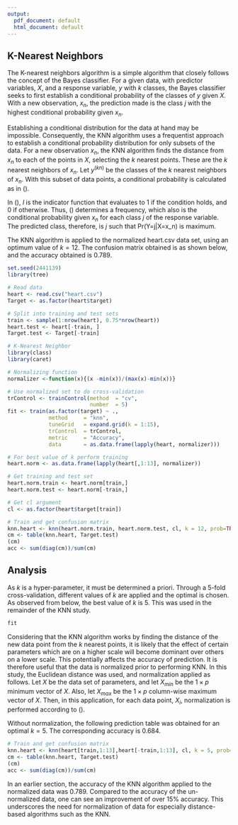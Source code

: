 ```yaml
---
output:
  pdf_document: default
  html_document: default
---
```

## K-Nearest Neighbors
The K-nearest neighbors algorithm is a simple algorithm that closely follows the concept of the Bayes classifier. For a given data, with predictor variables, $X$, and a response variable, $y$ with $k$ classes, the Bayes classifier seeks to first establish a conditional probability of the classes of $y$ given $X$. With a new observation, $x_n$, the prediction made is the class $j$ with the highest conditional probability given $x_n$. 

Establishing a conditional distribution for the data at hand may be impossible. Consequently, the KNN algorithm uses a frequentist approach to establish a conditional probability distribution for only subsets of the data. For a new observation $x_n$, the KNN algorithm finds the distance from $x_n$ to each of the points in $X$, selecting the $k$ nearest points. These are the $k$ nearest neighbors of $x_n$. Let $y^{(kn)}$ be the classes of the $k$ nearest neighbors of $x_n$. With this subset of data points, a conditional probability is calculated as in (\ref{eqn:j1}). 
\begin{equation}
  Pr(Y=j|X=x_n) = \frac{1}{k} \sum_{y_i\in y^{kn}}{I(y_i=j)}
  \label{eqn:j1}
\end{equation}

In (\ref{eqn:j1}), $I$ is the indicator function that evaluates to 1 if the condition holds, and 0 if otherwise. Thus, (\ref{eqn:j1}) determines a frequency, which also is the conditional probability given $x_n$ for each class $j$ of the response variable. The predicted class, therefore, is $j$ such that Pr(Y=j|X=x_n) is maximum. 

The KNN algorithm is applied to the normalized heart.csv data set, using an optimum value of $k=12$. The confusion matrix obtained is as shown below, and the accuracy obtained is 0.789. 
```r
set.seed(2441139)
library(tree)

# Read data
heart <- read.csv("heart.csv")
Target <- as.factor(heart$target)

# Split into training and test sets
train <- sample(1:nrow(heart), 0.75*nrow(heart))
heart.test <- heart[-train, ]
Target.test <- Target[-train]

# K-Nearest Neighbor
library(class)
library(caret)

# Normalizing function
normalizer <-function(x){(x -min(x))/(max(x)-min(x))}

# Use normalized set to do cross-validation
trControl <- trainControl(method  = "cv",
                          number  = 5)
fit <- train(as.factor(target) ~ .,
             method     = "knn",
             tuneGrid   = expand.grid(k = 1:15),
             trControl  = trControl,
             metric     = "Accuracy",
             data       = as.data.frame(lapply(heart, normalizer)))

# For best value of k perform training
heart.norm <- as.data.frame(lapply(heart[,1:13], normalizer))

# Get training and test set
heart.norm.train <- heart.norm[train,]
heart.norm.test <- heart.norm[-train,]

# Get cl argument
cl <- as.factor(heart$target[train])

# Train and get confusion matrix
knn.heart <- knn(heart.norm.train, heart.norm.test, cl, k = 12, prob=TRUE)
cm <- table(knn.heart, Target.test)
(cm)
acc <- sum(diag(cm))/sum(cm)

```


## Analysis
As $k$ is a hyper-parameter, it must be determined a priori. Through a 5-fold cross-validation, different values of $k$ are applied and the optimal is chosen. As observed from below, the best value of $k$ is 5. This was used in the remainder of the KNN study. 
```r
fit
```

Considering that the KNN algorithm works by finding the distance of the new data point from the $k$ nearest points, it is likely that the effect of certain parameters which are on a higher scale will become dominant over others on a lower scale. This potentially affects the accuracy of prediction. It is therefore useful that the data is normalized prior to performing KNN. In this study, the Euclidean distance was used, and normalization applied as follows. Let $X$ be the data set of parameters, and let $X_{min}$ be the $1\times p$ minimum vector of $X$. Also, let $X_{max}$ be the $1\times p$ column-wise maximum vector of $X$. Then, in this application, for each data point, $X_i$, normalization is performed according to (\ref{eqn:j2}).
\begin{equation}
  X_{inorm}  = \frac{X_i - X_{min}}{X_{max} - X_{min}}
  \label{eqn:j2}
\end{equation}

Without normalization, the following prediction table was obtained for an optimal $k=5$. The corresponding accuracy is 0.684.
```r
# Train and get confusion matrix
knn.heart <- knn(heart[train,1:13],heart[-train,1:13], cl, k = 5, prob=TRUE)
cm <- table(knn.heart, Target.test)
(cm)
acc <- sum(diag(cm))/sum(cm)
```

In an earlier section, the accuracy of the KNN algorithm applied to the normalized data was 0.789. Compared to the accuracy of the un-normalized data, one can see an improvement of over 15% accuracy. This underscores the need for normalization of data for especially distance-based algorithms such as the KNN.